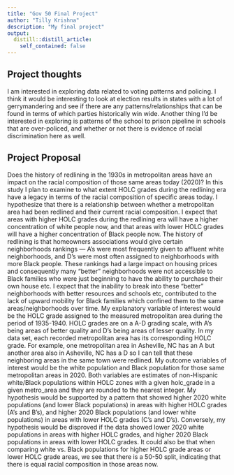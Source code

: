 ```yaml
---
title: "Gov 50 Final Project"
author: "Tilly Krishna"
description: "My final project"
output:
  distill::distill_article:
    self_contained: false
---
```




## Project thoughts

I am interested in exploring data related to voting patterns and policing. I think it would be interesting to look at election results in states with a lot of gerrymandering and see if there are any patterns/relationships that can be found in terms of which parties historically win wide. Another thing I'd be interested in exploring is patterns of the school to prison pipeline in schools that are over-policed, and whether or not there is evidence of racial discrimination here as well.


## Project Proposal

Does the history of redlining in the 1930s in metropolitan areas have an impact on the racial composition of those same areas today (2020)? In this study I plan to examine to what extent HOLC grades during the redlining era have a legacy in terms of the racial composition of specific areas today. I hypothesize that there is a relationship between whether a metropolitan area had been redlined and their current racial composition. I expect that areas with higher HOLC grades during the redlining era will have a higher concentration of white people now, and that areas with lower HOLC grades will have a higher concentration of Black people now. The history of redlining is that homeowners associations would give certain neighborhoods rankings — A’s were most frequently given to affluent white neighborhoods, and D’s were most often assigned to neighborhoods with more Black people. These rankings had a large impact on housing prices and consequently many “better” neighborhoods were not accessible to Black families who were just beginning to have the ability to purchase their own house etc. I expect that the inability to break into these “better” neighborhoods with better resources and schools etc, contributed to the lack of upward mobility for Black families which confined them to the same areas/neighborhoods over time. My explanatory variable of interest would be the HOLC grade assigned to the measured metropolitan area during the period of 1935-1940. HOLC grades are on a A-D grading scale, with A’s being areas of better quality and D’s being areas of lesser quality. In my data set, each recorded metropolitan area has its corresponding HOLC grade. For example, one metropolitan area in Asheville, NC has an A but another area also in Asheville, NC has a D so I can tell that these neighboring areas in the same town were redlined. My outcome variables of interest would be the white population and Black population for those same metropolitan areas in 2020. Both variables are estimates of non-Hispanic white/Black populations within HOLC zones with a given holc_grade in a given metro_area and they are rounded to the nearest integer. My hypothesis would be supported by a pattern that showed higher 2020 white populations (and lower Black populations) in areas with higher HOLC grades (A’s and B’s), and higher 2020 Black populations (and lower white populations) in areas with lower HOLC grades (C’s and D’s). Conversely, my hypothesis would be disproved if the data showed lower 2020 white populations in areas with higher HOLC grades, and higher 2020 Black populations in areas with lower HOLC grades. It could also be that when comparing white vs. Black populations for higher HOLC grade areas or lower HOLC grade areas, we see that there is a 50-50 split, indicating that there is equal racial composition in those areas now.